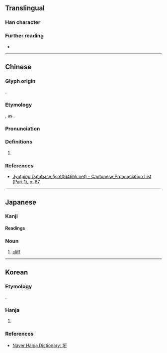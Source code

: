 {{character info}}
==Translingual==

===Han character===
{{Han char|rn=32|rad=土|as=06|sn=9|four=|canj=GHON|ids=⿰土行}}

===Further reading===
* {{Han ref|kx=0228.291|hdz=10440.021|uh=57B3|ud=22451}}

----

==Chinese==
{{zh-forms}}

===Glyph origin===
{{obor|zh|ja|垳|tr=gake}}.

===Etymology===
{{spelling pronunciation|zh}}, as {{zh-l|行}}.

===Pronunciation===
{{zh-pron
|m=háng
|c=hang4
|cat=pn
}}

===Definitions===
{{head|zh|Han character}}

# {{zh-used2|j}}

===References===
* [http://www.iso10646hk.net/jp/document/download.jsp Jyutping Database (iso10646hk.net) - Cantonese Pronunciation List (Part 1), p. 87]

----

==Japanese==

===Kanji===
{{ja-kanji|grade=|rs=土06}}

====Readings====
{{ja-readings
|kun=がけ
}}

{{ja-kanjitab|がけ|y=k}}

===Noun===
{{ja-noun|がけ}}

# [[cliff]]

----

==Korean==

===Etymology===
{{obor|ko|ja|垳}}.

===Hanja===
{{ko-hanja|[[일본]] [[지명]]|행}}

# {{n-g|Used in borrowings of Japanese words.}}

===References===
* [https://hanja.dict.naver.com/hanja?q=垳 Naver Hanja Dictionary: 垳]